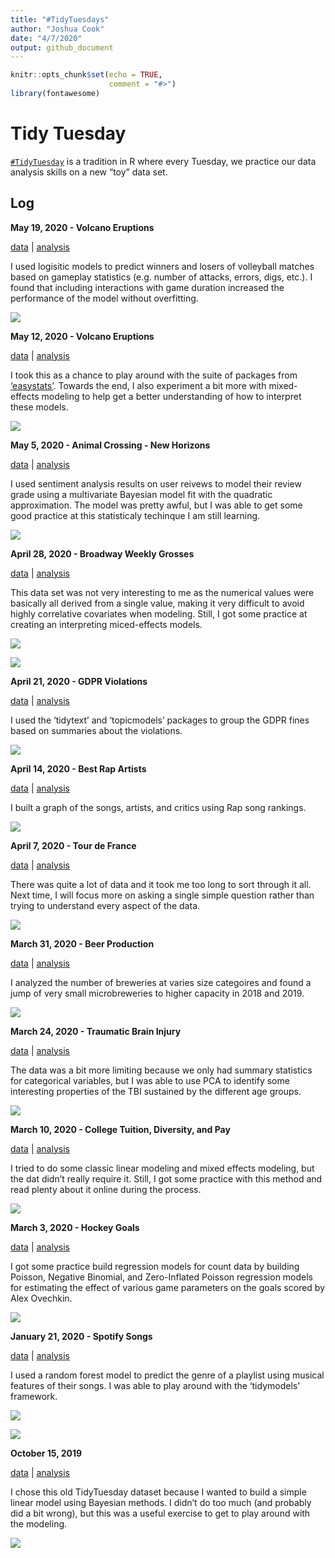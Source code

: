 ```yaml
---
title: "#TidyTuesdays"
author: "Joshua Cook"
date: "4/7/2020"
output: github_document
---
```


```r
knitr::opts_chunk$set(echo = TRUE,
                      comment = "#>")
library(fontawesome)
```

# Tidy Tuesday

[`#TidyTuesday`](https://github.com/rfordatascience/tidytuesday) is a tradition in R where every Tuesday, we practice our data analysis skills on a new "toy" data set.


## Log

**May 19, 2020 - Volcano Eruptions**

[data](https://github.com/rfordatascience/tidytuesday/blob/master/data/2020/2020-05-19/readme.md) | [analysis](2020-05-19_beach-volleyball.md)

I used logisitic models to predict winners and losers of volleyball matches based on gameplay statistics (e.g. number of attacks, errors, digs, etc.).
I found that including interactions with game duration increased the performance of the model without overfitting.

![](2020-05-19_beach-volleyball_files/figure-gfm/unnamed-chunk-19-1.png)


**May 12, 2020 - Volcano Eruptions**

[data](https://github.com/rfordatascience/tidytuesday/blob/master/data/2020/2020-05-12/readme.md) | [analysis](2020-05-12_volcano-eruptions.md)

I took this as a chance to play around with the suite of packages from ['easystats'](https://github.com/easystats/easystats).
Towards the end, I also experiment a bit more with mixed-effects modeling to help get a better understanding of how to interpret these models.

![](2020-05-12_volcano-eruptions_files/figure-gfm/unnamed-chunk-13-1.png)


**May 5, 2020 - Animal Crossing - New Horizons**

[data](https://github.com/rfordatascience/tidytuesday/blob/master/data/2020/2020-05-05/readme.md) | [analysis](2020-05-05_animal-crossing-new-horizons.md)

I used sentiment analysis results on user reivews to model their review grade using a multivariate Bayesian model fit with the quadratic approximation.
The model was pretty awful, but I was able to get some good practice at this statisticaly techinque I am still learning.

![](2020-05-05_animal-crossing-new-horizons_files/figure-gfm/unnamed-chunk-7-1.png)

**April 28, 2020 - Broadway Weekly Grosses**

[data](https://github.com/rfordatascience/tidytuesday/blob/master/data/2020/2020-04-28/readme.md) | [analysis](2020-04-28_broadway-weekly-grosses.md)

This data set was not very interesting to me as the numerical values were basically all derived from a single value, making it very difficult to avoid highly correlative covariates when modeling.
Still, I got some practice at creating an interpreting miced-effects models.

![](./2020-04-28_broadway-weekly-grosses_files/figure-gfm/unnamed-chunk-3-1.png)

![](./2020-04-28_broadway-weekly-grosses_files/figure-gfm/unnamed-chunk-30-1.png)

**April 21, 2020 - GDPR Violations**

[data](https://github.com/rfordatascience/tidytuesday/blob/master/data/2020/2020-04-21/readme.md) | [analysis](2020-04-21_gdpr-violations.md)

I used the 'tidytext' and 'topicmodels' packages to group the GDPR fines based on summaries about the violations.

![](./2020-04-21_gdpr-violations_files/figure-gfm/unnamed-chunk-18-1.png)


**April 14, 2020 - Best Rap Artists**

[data](https://github.com/rfordatascience/tidytuesday/blob/master/data/2020/2020-04-14/readme.md) | [analysis](2020-04-14_best-rap-artists.md)

I built a graph of the songs, artists, and critics using Rap song rankings.

![](./2020-04-14_best-rap-artists_files/figure-gfm/unnamed-chunk-15-1.png)

**April 7, 2020 - Tour de France**

[data](https://github.com/rfordatascience/tidytuesday/blob/master/data/2020/2020-04-07/readme.md) | [analysis](2020-04-07_tour-de-france.md)

There was quite a lot of data and it took me too long to sort through it all.
Next time, I will focus more on asking a single simple question rather than trying to understand every aspect of the data.

![](./2020-04-07_tour-de-france_files/figure-gfm/unnamed-chunk-4-1.png)

**March 31, 2020 - Beer Production**

[data](https://github.com/rfordatascience/tidytuesday/blob/master/data/2020/2020-03-31/readme.md) | [analysis](2020-03-31_beer-production.md)

I analyzed the number of breweries at varies size categoires and found a jump of very small microbreweries to higher capacity in 2018 and 2019.

![](./2020-03-31_beer-production_files/figure-gfm/unnamed-chunk-9-1.png)


**March 24, 2020 - Traumatic Brain Injury**

[data](https://github.com/rfordatascience/tidytuesday/blob/master/data/2020/2020-03-24/readme.md) | [analysis](2020-03-24_traumatic-brain-injury.md)

The data was a bit more limiting because we only had summary statistics for categorical variables, but I was able to use PCA to identify some interesting properties of the TBI sustained by the different age groups.

![](./2020-03-24_traumatic-brain-injury_files/figure-gfm/unnamed-chunk-10-1.png)

**March 10, 2020 - College Tuition, Diversity, and Pay**

[data](https://github.com/rfordatascience/tidytuesday/blob/master/data/2020/2020-03-10/readme.md) | [analysis](2020-03-10_college-tuition-diversity-and-pay.md)

I tried to do some classic linear modeling and mixed effects modeling, but the dat didn't really require it.
Still, I got some practice with this method and read plenty about it online during the process.

![](./2020-03-10_college-tuition-diversity-and-pay_files/figure-gfm/unnamed-chunk-8-1.png)

**March 3, 2020 - Hockey Goals**

[data](https://github.com/rfordatascience/tidytuesday/blob/master/data/2020/2020-03-03/readme.md) | [analysis](2020-03-03_hockey-goals.md)

I got some practice build regression models for count data by building Poisson, Negative Binomial, and Zero-Inflated Poisson regression models for estimating the effect of various game parameters on the goals scored by Alex Ovechkin.

![](./2020-03-03_hockey-goals_files/figure-gfm/unnamed-chunk-12-1.png)

**January 21, 2020 - Spotify Songs**

[data](https://github.com/rfordatascience/tidytuesday/blob/master/data/2020/2020-01-21/readme.md) | [analysis](2020-01-21_spotify-songs.md)

I used a random forest model to predict the genre of a playlist using musical features of their songs.
I was able to play around with the 'tidymodels' framework.

![](./2020-01-21_spotify-songs_files/figure-gfm/unnamed-chunk-13-1.png)

![](./2020-01-21_spotify-songs_files/figure-gfm/unnamed-chunk-22-1.png)

**October 15, 2019**

[data](https://github.com/rfordatascience/tidytuesday/tree/master/data/2019/2019-10-15) | [analysis](2019-10-15_big-mtcars.md)

I chose this old TidyTuesday dataset because I wanted to build a simple linear model using Bayesian methods.
I didn't do too much (and probably did a bit wrong), but this was a useful exercise to get to play around with the modeling.

![](./2019-10-15_big-mtcars_files/figure-gfm/unnamed-chunk-17-1.png)